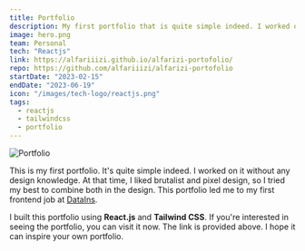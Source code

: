 ```yaml
---
title: Portfolio
description: My first portfolio that is quite simple indeed. I worked on it without any design knowledge.
image: hero.png
team: Personal
tech: "Reactjs"
link: https://alfariiizi.github.io/alfarizi-portofolio/
repo: https://github.com/alfariiizi/alfarizi-portofolio
startDate: "2023-02-15"
endDate: "2023-06-19"
icon: "/images/tech-logo/reactjs.png"
tags:
  - reactjs
  - tailwindcss
  - portfolio
---
```


<Image
  src="hero.png"
  alt="Portfolio"
  full
  caption="Portfolio"
/>

This is my first portfolio. It's quite simple indeed. I worked on it without any design knowledge. At that time, I liked brutalist and pixel design, so I tried my best to combine both in the design. This portfolio led me to my first frontend job at [DataIns](https://www.linkedin.com/company/datains-global-data-inspirasi/mycompany/).

I built this portfolio using **React.js** and **Tailwind CSS**. If you're interested in seeing the portfolio, you can visit it now. The link is provided above. I hope it can inspire your own portfolio.
